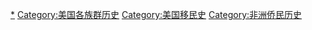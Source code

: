 {{Commonscat|African American history}}

[[Category:非洲裔美國人|*]]
[[Category:美国各族群历史|Category:美国各族群历史]]
[[Category:美国移民史|Category:美国移民史]]
[[Category:非洲侨民历史|Category:非洲侨民历史]]